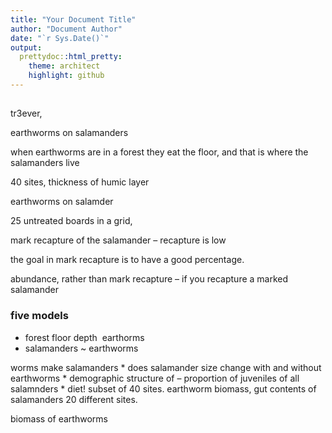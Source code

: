 ```yaml
---
title: "Your Document Title"
author: "Document Author"
date: "`r Sys.Date()`"
output:
  prettydoc::html_pretty:
    theme: architect
    highlight: github
---
```


## 

tr3ever, 

earthworms on salamanders

when earthworms are in a forest they eat the floor, and that is where the salamanders live

40 sites, thickness of humic layer

earthworms on salamder

25 untreated boards in a grid,

mark recapture of the salamander -- recapture is low

the goal in mark recapture is to have a good percentage. 

abundance, rather than mark recapture -- if you recapture a marked salamander 


### five models

* forest floor depth \ earthorms
* salamanders ~ earthworms

worms make salamanders
* does salamander size change with and without earthworms
* demographic structure of -- proportion of juveniles of all salamnders
* diet! subset of 40 sites. earthworm biomass, gut contents of salamanders
20 different sites. 

biomass of earthworms 
